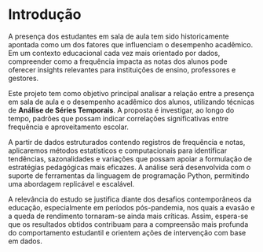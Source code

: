 # Introdução

A presença dos estudantes em sala de aula tem sido historicamente apontada como um dos fatores que influenciam o desempenho acadêmico. Em um contexto educacional cada vez mais orientado por dados, compreender como a frequência impacta as notas dos alunos pode oferecer insights relevantes para instituições de ensino, professores e gestores.

Este projeto tem como objetivo principal analisar a relação entre a presença em sala de aula e o desempenho acadêmico dos alunos, utilizando técnicas de **Análise de Séries Temporais**. A proposta é investigar, ao longo do tempo, padrões que possam indicar correlações significativas entre frequência e aproveitamento escolar.

A partir de dados estruturados contendo registros de frequência e notas, aplicaremos métodos estatísticos e computacionais para identificar tendências, sazonalidades e variações que possam apoiar a formulação de estratégias pedagógicas mais eficazes. A análise será desenvolvida com o suporte de ferramentas da linguagem de programação Python, permitindo uma abordagem replicável e escalável.

A relevância do estudo se justifica diante dos desafios contemporâneos da educação, especialmente em períodos pós-pandemia, nos quais a evasão e a queda de rendimento tornaram-se ainda mais críticas. Assim, espera-se que os resultados obtidos contribuam para a compreensão mais profunda do comportamento estudantil e orientem ações de intervenção com base em dados.

